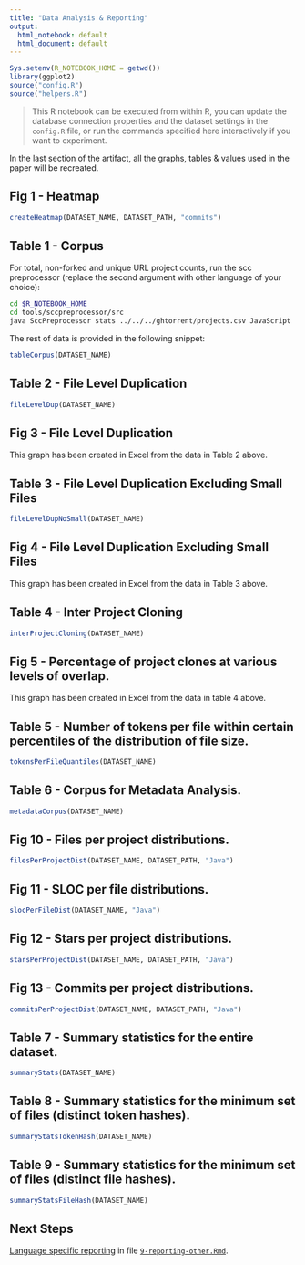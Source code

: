 ```yaml
---
title: "Data Analysis & Reporting"
output:
  html_notebook: default
  html_document: default
---
```


```r
Sys.setenv(R_NOTEBOOK_HOME = getwd())
library(ggplot2)
source("config.R")
source("helpers.R")
```

> This R notebook can be executed from within R, you can update the database connection properties and the dataset settings in the `config.R` file, or run the commands specified here interactively if you want to experiment.

In the last section of the artifact, all the graphs, tables & values used in the paper will be recreated. 

## Fig 1 - Heatmap

```r
createHeatmap(DATASET_NAME, DATASET_PATH, "commits")
```

## Table 1 - Corpus

For total, non-forked and unique URL project counts, run the scc preprocessor (replace the second argument with other language of your choice):

```bash
cd $R_NOTEBOOK_HOME
cd tools/sccpreprocessor/src
java SccPreprocessor stats ../../../ghtorrent/projects.csv JavaScript
```    

The rest of data is provided in the following snippet:

```r
tableCorpus(DATASET_NAME)
```

## Table 2 - File Level Duplication

```r
fileLevelDup(DATASET_NAME)
```

## Fig 3 - File Level Duplication

This graph has been created in Excel from the data in Table 2 above.

## Table 3 - File Level Duplication Excluding Small Files

```r
fileLevelDupNoSmall(DATASET_NAME)
```

## Fig 4 - File Level Duplication Excluding Small Files

This graph has been created in Excel from the data in Table 3 above.

## Table 4 - Inter Project Cloning

```r
interProjectCloning(DATASET_NAME)
```

## Fig 5 - Percentage of project clones at various levels of overlap.

This graph has been created in Excel from the data in table 4 above.

## Table 5 -  Number of tokens per file within certain percentiles of the distribution of file size.

```r
tokensPerFileQuantiles(DATASET_NAME)
```

## Table 6 - Corpus for Metadata Analysis.

```r
metadataCorpus(DATASET_NAME)
```

## Fig 10 - Files per project distributions.

```r
filesPerProjectDist(DATASET_NAME, DATASET_PATH, "Java")
```


## Fig 11 - SLOC per file distributions.

```r
slocPerFileDist(DATASET_NAME, "Java")
```


## Fig 12 - Stars per project distributions.

```r
starsPerProjectDist(DATASET_NAME, DATASET_PATH, "Java")
```


## Fig 13 - Commits per project distributions.

```r
commitsPerProjectDist(DATASET_NAME, DATASET_PATH, "Java")
```

## Table 7 -  Summary statistics for the entire dataset.

```r
summaryStats(DATASET_NAME)
```

## Table 8 - Summary statistics for the minimum set of files (distinct token hashes).

```r
summaryStatsTokenHash(DATASET_NAME)
```

## Table 9 - Summary statistics for the minimum set of files (distinct file hashes).

```r
summaryStatsFileHash(DATASET_NAME)
```

## Next Steps

[Language specific reporting](9-reporting-other.nb.html) in file [`9-reporting-other.Rmd`](9-reporting-other.Rmd).
